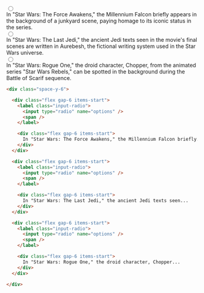 
<DemoCard title="Radio buttons con textos largos">

<div className="max-w-md space-y-6 mt-6">
	<div className="flex gap-6 items-start">
		<label className="input-radio">
			<input type="radio" name="options-4" />
			<span></span>
		</label>
		<div className="-top-1 relative">In "Star Wars: The Force Awakens," the Millennium Falcon briefly appears in the background of a junkyard scene, paying homage to its iconic status in the series.</div>
	</div>
	<div className="flex gap-6 items-start">
		<label className="input-radio">
			<input type="radio" name="options-4" />
			<span></span>
		</label>
		<div className="-top-1 relative">In "Star Wars: The Last Jedi," the ancient Jedi texts seen in the movie's final scenes are written in Aurebesh, the fictional writing system used in the Star Wars universe.</div>
	</div>
	<div className="flex gap-6 items-start">
		<label className="input-radio">
			<input type="radio" name="options-4" />
			<span></span>
		</label>
		<div className="-top-1 relative">In "Star Wars: Rogue One," the droid character, Chopper, from the animated series "Star Wars Rebels," can be spotted in the background during the Battle of Scarif sequence.</div>
	</div>
</div>

```html
<div class="space-y-6">

  <div class="flex gap-6 items-start">
    <label class="input-radio">
      <input type="radio" name="options" />
      <span />
    </label>

    <div class="flex gap-6 items-start">
      In "Star Wars: The Force Awakens," the Millennium Falcon briefly...
    </div>
  </div>

  <div class="flex gap-6 items-start">
    <label class="input-radio">
      <input type="radio" name="options" />
      <span />
    </label>

    <div class="flex gap-6 items-start">
      In "Star Wars: The Last Jedi," the ancient Jedi texts seen...
    </div>
  </div>

  <div class="flex gap-6 items-start">
    <label class="input-radio">
      <input type="radio" name="options" />
      <span />
    </label>

    <div class="flex gap-6 items-start">
      In "Star Wars: Rogue One," the droid character, Chopper...
    </div>
  </div>

</div>
```

</DemoCard>